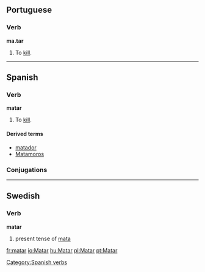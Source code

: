 ==Portuguese==
===Verb===
'''ma.tar'''

# To [[kill]].
----

==Spanish==
===Verb===
[[Category:Spanish verbs]]
'''matar'''

# To [[kill]].

====Derived terms====
*[[matador]]
*[[Matamoros]]

=== Conjugations ===
{{template:Es:-ar|mat}}

----

==Swedish==
===Verb===
'''matar'''

#present tense of [[mata#Swedish|mata]]

[[fr:matar]]
[[io:Matar]]
[[hu:Matar]]
[[pl:Matar]]
[[pt:Matar]]